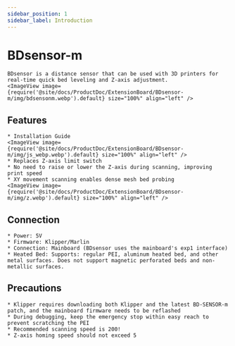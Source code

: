 ```yaml
---
sidebar_position: 1
sidebar_label: Introduction
---
```




# BDsensor-m

    BDsensor is a distance sensor that can be used with 3D printers for real-time quick bed leveling and Z-axis adjustment.
    <ImageView image={require('@site/docs/ProductDoc/ExtensionBoard/BDsensor-m/img/bdsensonm.webp').default} size="100%" align="left" />

## Features
    * Installation Guide
    <ImageView image={require('@site/docs/ProductDoc/ExtensionBoard/BDsensor-m/img/js_webp.webp').default} size="100%" align="left" />
    * Replaces Z-axis limit switch
    * No need to raise or lower the Z-axis during scanning, improving print speed
    * XY movement scanning enables dense mesh bed probing
    <ImageView image={require('@site/docs/ProductDoc/ExtensionBoard/BDsensor-m/img/z.webp').default} size="100%" align="left" />

## Connection

    * Power: 5V
    * Firmware: Klipper/Marlin
    * Connection: Mainboard (BDsensor uses the mainboard's exp1 interface)
    * Heated Bed: Supports: regular PEI, aluminum heated bed, and other metal surfaces. Does not support magnetic perforated beds and non-metallic surfaces.

## Precautions

    * Klipper requires downloading both Klipper and the latest BD-SENSOR-m patch, and the mainboard firmware needs to be reflashed
    * During debugging, keep the emergency stop within easy reach to prevent scratching the PEI
    * Recommended scanning speed is 200!
    * Z-axis homing speed should not exceed 5


